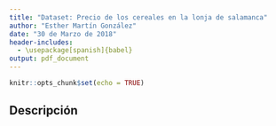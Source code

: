 ```yaml
---
title: "Dataset: Precio de los cereales en la lonja de salamanca"
author: "Esther Martín González"
date: "30 de Marzo de 2018"
header-includes:
  - \usepackage[spanish]{babel}
output: pdf_document
---
```


```r
knitr::opts_chunk$set(echo = TRUE)
```

## Descripción


